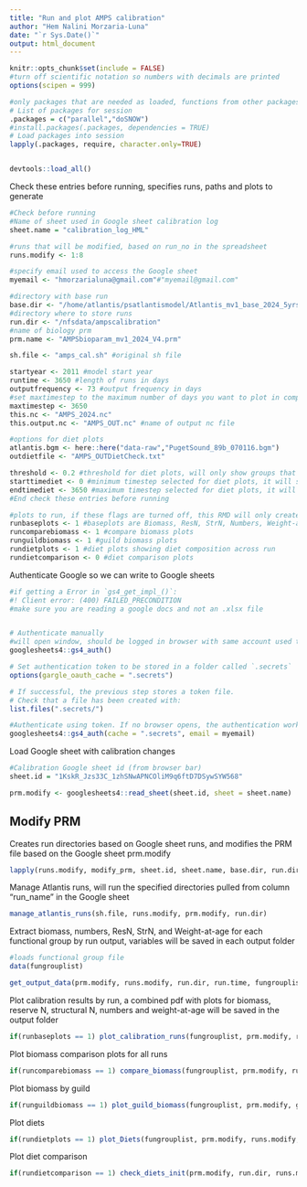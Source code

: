 ```yaml
---
title: "Run and plot AMPS calibration"
author: "Hem Nalini Morzaria-Luna"
date: "`r Sys.Date()`"
output: html_document
---
```


```r
knitr::opts_chunk$set(include = FALSE)
#turn off scientific notation so numbers with decimals are printed
options(scipen = 999)

#only packages that are needed as loaded, functions from other packages are called directly as dplyr::filter
# List of packages for session
.packages = c("parallel","doSNOW")
#install.packages(.packages, dependencies = TRUE)
# Load packages into session 
lapply(.packages, require, character.only=TRUE)


devtools::load_all()
```


Check these entries before running, specifies runs, paths and plots to generate
```r

#Check before running
#Name of sheet used in Google sheet calibration log
sheet.name = "calibration_log_HML"

#runs that will be modified, based on run_no in the spreadsheet
runs.modify <- 1:8

#specify email used to access the Google sheet
myemail <- "hmorzarialuna@gmail.com"#"myemail@gmail.com"

#directory with base run
base.dir <- "/home/atlantis/psatlantismodel/Atlantis_mv1_base_2024_5yrs_V2"
#directory where to store runs
run.dir <- "/nfsdata/ampscalibration"
#name of biology prm
prm.name <- "AMPSbioparam_mv1_2024_V4.prm"

sh.file <- "amps_cal.sh" #original sh file

startyear <- 2011 #model start year
runtime <- 3650 #length of runs in days
outputfrequency <- 73 #output frequency in days
#set maxtimestep to the maximum number of days you want to plot in comparison files
maxtimestep <- 3650
this.nc <- "AMPS_2024.nc"
this.output.nc <- "AMPS_OUT.nc" #name of output nc file

#options for diet plots
atlantis.bgm <- here::here("data-raw","PugetSound_89b_070116.bgm")
outdietfile <- "AMPS_OUTDietCheck.txt"

threshold <- 0.2 #threshold for diet plots, will only show groups that correspond to this and higher proportion of the diet
starttimediet <- 0 #minimum timestep selected for diet plots, it will show data from this point
endtimediet <- 3650 #maximum timestep selected for diet plots, it will show data up this point
#End check these entries before running

#plots to run, if these flags are turned off, this RMD will only create run folders, run them and gather output
runbaseplots <- 1 #baseplots are Biomass, ResN, StrN, Numbers, Weight-at-age for individual runs
runcomparebiomass <- 1 #compare biomass plots
runguildbiomass <- 1 #guild biomass plots
rundietplots <- 1 #diet plots showing diet composition across run
rundietcomparison <- 0 #diet comparison plots

```

Authenticate Google so we can write to Google sheets
```r

#if getting a Error in `gs4_get_impl_()`:
#! Client error: (400) FAILED_PRECONDITION
#make sure you are reading a google docs and not an .xlsx file


# Authenticate manually
#will open window, should be logged in browser with same account used to access the Google sheet
googlesheets4::gs4_auth()

# Set authentication token to be stored in a folder called `.secrets`
options(gargle_oauth_cache = ".secrets")

# If successful, the previous step stores a token file.
# Check that a file has been created with:
list.files(".secrets/")

#Authenticate using token. If no browser opens, the authentication works.
googlesheets4::gs4_auth(cache = ".secrets", email = myemail)


```

Load Google sheet with calibration changes
```r
#Calibration Google sheet id (from browser bar)
sheet.id = "1KskR_Jzs33C_1zhSNwAPNCOliM9q6ftD7DSywSYW568"

prm.modify <- googlesheets4::read_sheet(sheet.id, sheet = sheet.name)

```

## Modify PRM

Creates run directories based on Google sheet runs, and modifies the PRM file based on the Google sheet prm.modify

```r

lapply(runs.modify, modify_prm, sheet.id, sheet.name, base.dir, run.dir, prm.modify, prm.name)


```



Manage Atlantis runs, will run the specified directories pulled from column "run_name" in the Google sheet

```r


manage_atlantis_runs(sh.file, runs.modify, prm.modify, run.dir)


```


Extract biomass, numbers, ResN, StrN, and Weight-at-age for each functional group by run output, variables will be saved in each output folder
```r

#loads functional group file
data(fungrouplist)

get_output_data(prm.modify, runs.modify, run.dir, run.time, fungrouplist, this.output.nc, maxtimestep)


```

Plot calibration results by run, a combined pdf with plots for biomass, reserve N, structural N, numbers and weight-at-age will be saved in the output folder
```r

if(runbaseplots == 1) plot_calibration_runs(fungrouplist, prm.modify, run.dir)

```

Plot biomass comparison plots for all runs
```r

if(runcomparebiomass == 1) compare_biomass(fungrouplist, prm.modify, run.dir, maxtimestep, runs.modify)

```

Plot biomass by guild
```r

if(runguildbiomass == 1) plot_guild_biomass(fungrouplist, prm.modify, group_guilds)
```

Plot diets
```r

if(rundietplots == 1) plot_Diets(fungrouplist, prm.modify, runs.modify, threshold, outdietfile, starttimediet, endtimediet, run.dir)

```

Plot diet comparison
```r

if(rundietcomparison == 1) check_diets_init(prm.modify, run.dir, runs.modify, fungrouplist, atlantis.bgm, prm.name, init_file=this.nc)


```
